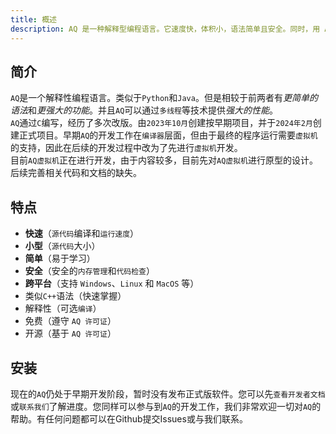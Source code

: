 ```yaml
---
title: 概述
description: AQ 是一种解释型编程语言。它速度快，体积小，语法简单且安全。同时，用 AQ 编写的程序也可以被编译。可能是一个伟大的作品。
---
```


## 简介
`AQ`是一个解释性编程语言。类似于`Python`和`Java`。但是相较于前两者有*更简单的语法*和*更强大的功能*。并且`AQ`可以通过`多线程`等技术提供*强大的性能*。<br/>
`AQ`通过`C`编写，经历了多次改版。由`2023年10月`创建按早期项目，并于`2024年2月`创建正式项目。早期`AQ`的开发工作在`编译器`层面，但由于最终的程序运行需要`虚拟机`的支持，因此在后续的开发过程中改为了先进行`虚拟机`开发。<br/>
目前`AQ虚拟机`正在进行开发，由于内容较多，目前先对`AQ虚拟机`进行原型的设计。后续完善相关代码和文档的缺失。<br/>

## 特点
- **快速**（`源代码`编译和`运行速度`）
- **小型**（`源代码`大小）
- **简单**（易于学习）
- **安全**（安全的`内存管理`和`代码检查`）
- **跨平台**（支持 `Windows`、`Linux` 和 `MacOS` 等）
- 类似`C++`语法（快速掌握）
- 解释性（可选`编译`）
- 免费（遵守 `AQ 许可证`）
- 开源（基于 `AQ 许可证`）

## 安装
现在的`AQ`仍处于早期开发阶段，暂时没有发布正式版软件。您可以先`查看开发者文档`或`联系我们`了解进度。您同样可以参与到`AQ`的开发工作，我们非常欢迎一切对`AQ`的帮助。有任何问题都可以在Github提交Issues或与我们联系。